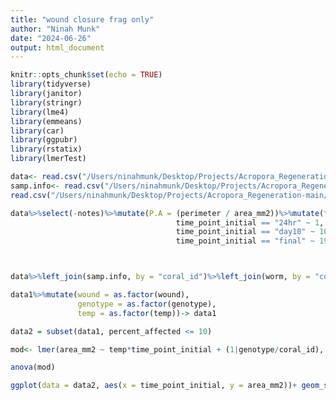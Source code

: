 ```yaml
---
title: "wound closure frag only"
author: "Ninah Munk"
date: "2024-06-26"
output: html_document
---
```


```r
knitr::opts_chunk$set(echo = TRUE)
library(tidyverse)
library(janitor)
library(stringr)
library(lme4)
library(emmeans)
library(car)
library(ggpubr)
library(rstatix)
library(lmerTest)
```

```r
data<- read.csv("/Users/ninahmunk/Desktop/Projects/Acropora_Regeneration-main/Wound_Closure/Data/fragment.only.measurements.csv")%>%clean_names()
samp.info<- read.csv("/Users/ninahmunk/Desktop/Projects/Acropora_Regeneration-main/Respiration/Data/samp_info.csv")
read.csv("/Users/ninahmunk/Desktop/Projects/Acropora_Regeneration-main/Wound_Closure/Data/worm_damage.csv")%>%select(coral_id, affected, percent_affected)-> worm
```


```r


data%>%select(-notes)%>%mutate(P.A = (perimeter / area_mm2))%>%mutate(time_point_initial = case_when(time_point_initial == "initial" ~ 0,
                                     time_point_initial == "24hr" ~ 1,
                                     time_point_initial == "day10" ~ 10,
                                     time_point_initial == "final" ~ 19))-> data




```


```r

data%>%left_join(samp.info, by = "coral_id")%>%left_join(worm, by = "coral_id") -> data1

data1%>%mutate(wound = as.factor(wound),
               genotype = as.factor(genotype),
               temp = as.factor(temp))-> data1
```


```r
data2 = subset(data1, percent_affected <= 10)
```


```r
mod<- lmer(area_mm2 ~ temp*time_point_initial + (1|genotype/coral_id), data = data2)

anova(mod)

ggplot(data = data2, aes(x = time_point_initial, y = area_mm2))+ geom_smooth(method = "lm")
           
```

